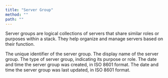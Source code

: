 ```yaml
---
title: "Server Group"
method: ""
path: ""
---
```


Server groups are logical collections of servers that share similar roles or purposes within a stack. They help organize and manage servers based on their function.

<Model>
    <ModelProperty name="id" type="integer">
        The unique identifier of the server group.
    </ModelProperty>
    <ModelProperty name="name" type="string">
        The display name of the server group.
    </ModelProperty>
    <ModelProperty name="type" type="string">
        The type of server group, indicating its purpose or role.
    </ModelProperty>
    <ModelProperty name="created_at" type="datetime">
        The date and time the server group was created, in ISO 8601 format.
    </ModelProperty>
    <ModelProperty name="updated_at" type="datetime">
        The date and time the server group was last updated, in ISO 8601 format.
    </ModelProperty>
</Model>